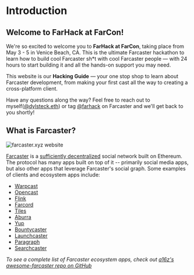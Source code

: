 # Introduction

## Welcome to FarHack at FarCon!
We're so excited to welcome you to **FarHack at FarCon**, taking place from May 3 - 5 in Venice Beach, CA.
This is the ultimate Farcaster hackathon to learn how to build cool Farcaster sh*t with cool Farcaster people — with 24 hours to start building it and all the hands-on support you may need.

This website is our **Hacking Guide**  — your one stop shop to learn about Farcaster development, from making your first cast all the way to creating a cross-platform client.

Have any questions along the way? Feel free to reach out to myself([@dylsteck.eth](https://warpcast.com/dylsteck.eth)) or tag [@farhack](https://warpcast.com/farhack) on Farcaster and we'll get back to you shortly!

## What is Farcaster?

![farcaster.xyz website](https://blog.thirdweb.com/content/images/size/w1000/2023/10/What-is-Farcaster_-A-Beginner-s-Guide---5-Minute-Explainer.png)

[Farcaster](https://farcaster.xyz) is a [sufficiently decentralized](https://www.varunsrinivasan.com/2022/01/11/sufficient-decentralization-for-social-networks) social network built on Ethereum.
The protocol has many apps built on top of it -- primarily social media apps, but also other apps that leverage Farcaster's social graph.
Some examples of clients and ecosystem apps include:
- [Warpcast](https://warpcast.com)
- [Opencast](https://opencast.stephancill.co.za)
- [Flink](https://flink.fyi)
- [Farcord](https://farcord.com)
- [Tiles](https://tiles.cool)
- [Aburra](https://aburra.xyz)
- [Yup](https://yup.io)
- [Bountycaster](https://bountycaster.xyz)
- [Launchcaster](https://launchcaster.xyz)
- [Paragraph](https://paragraph.xyz)
- [Searchcaster](https://searchcaster.xyz)

_To see a complete list of Farcaster ecosystem apps, check out [a16z's awesome-farcaster repo on GitHub](https://github.com/a16z/awesome-farcaster)_